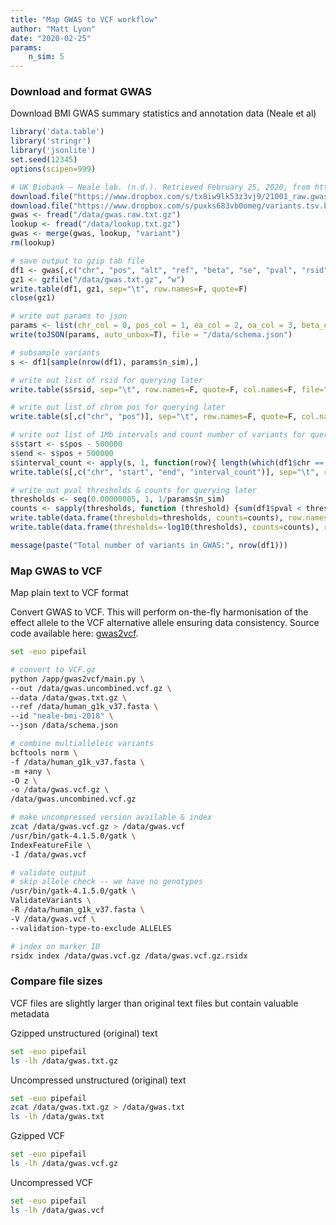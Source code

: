 ```yaml
---
title: "Map GWAS to VCF workflow"
author: "Matt Lyon"
date: "2020-02-25"
params:
    n_sim: 5
---
```


### Download and format GWAS

Download BMI GWAS summary statistics and annotation data (Neale et al)

```r
library('data.table')
library('stringr')
library('jsonlite')
set.seed(12345)
options(scipen=999)

# UK Biobank — Neale lab. (n.d.). Retrieved February 25, 2020, from http://www.nealelab.is/uk-biobank/
download.file("https://www.dropbox.com/s/tx8iw9lk53z3vj9/21001_raw.gwas.imputed_v3.both_sexes.tsv.bgz?raw=1", destfile="/data/gwas.raw.txt.gz")
download.file("https://www.dropbox.com/s/puxks683vb0omeg/variants.tsv.bgz?raw=1", destfile="/data/lookup.txt.gz")
gwas <- fread("/data/gwas.raw.txt.gz")
lookup <- fread("/data/lookup.txt.gz")
gwas <- merge(gwas, lookup, "variant")
rm(lookup)

# save output to gzip tab file
df1 <- gwas[,c("chr", "pos", "alt", "ref", "beta", "se", "pval", "rsid", "AF", "info", "n_complete_samples")]
gz1 <- gzfile("/data/gwas.txt.gz", "w")
write.table(df1, gz1, sep="\t", row.names=F, quote=F)
close(gz1)

# write out params to json
params <- list(chr_col = 0, pos_col = 1, ea_col = 2, oa_col = 3, beta_col = 4, se_col = 5, pval_col = 6, snp_col = 7, eaf_col = 8, imp_info_col = 9, ncontrol_col = 10, delimiter = "\t", header = TRUE, build = "GRCh37")
write(toJSON(params, auto_unbox=T), file = "/data/schema.json")

# subsample variants
s <- df1[sample(nrow(df1), params$n_sim),]

# write out list of rsid for querying later
write.table(s$rsid, sep="\t", row.names=F, quote=F, col.names=F, file="/data/rsid.txt")

# write out list of chrom pos for querying later
write.table(s[,c("chr", "pos")], sep="\t", row.names=F, quote=F, col.names=F, file="/data/chrpos.txt")

# write out list of 1Mb intervals and count number of variants for querying later
s$start <- s$pos - 500000
s$end <- s$pos + 500000
s$interval_count <- apply(s, 1, function(row){ length(which(df1$chr == row[['chr']] & df1$pos > as.numeric(row[['start']]) & df1$pos < as.numeric(row[['end']]))) })
write.table(s[,c("chr", "start", "end", "interval_count")], sep="\t", row.names=F, quote=F, col.names=F, file="/data/intervals.txt")

# write out pval thresholds & counts for querying later
thresholds <- seq(0.00000005, 1, 1/params$n_sim)
counts <- sapply(thresholds, function (threshold) {sum(df1$pval < threshold, na.rm = T)})
write.table(data.frame(thresholds=thresholds, counts=counts), row.names=F, quote=F, col.names=F, file="/data/pval.txt")
write.table(data.frame(thresholds=-log10(thresholds), counts=counts), row.names=F, quote=F, col.names=F, file="/data/lpval.txt")

message(paste("Total number of variants in GWAS:", nrow(df1)))
```

### Map GWAS to VCF

Map plain text to VCF format

Convert GWAS to VCF. This will perform on-the-fly harmonisation of the effect allele to the VCF alternative allele ensuring data consistency. Source code available here: [gwas2vcf](https://github.com/MRCIEU/gwas2vcf).

```bash
set -euo pipefail

# convert to VCF.gz
python /app/gwas2vcf/main.py \
--out /data/gwas.uncombined.vcf.gz \
--data /data/gwas.txt.gz \
--ref /data/human_g1k_v37.fasta \
--id "neale-bmi-2018" \
--json /data/schema.json

# combine multialleleic variants
bcftools norm \
-f /data/human_g1k_v37.fasta \
-m +any \
-O z \
-o /data/gwas.vcf.gz \
/data/gwas.uncombined.vcf.gz

# make uncompressed version available & index
zcat /data/gwas.vcf.gz > /data/gwas.vcf
/usr/bin/gatk-4.1.5.0/gatk \
IndexFeatureFile \
-I /data/gwas.vcf

# validate output
# skip allele check -- we have no genotypes
/usr/bin/gatk-4.1.5.0/gatk \
ValidateVariants \
-R /data/human_g1k_v37.fasta \
-V /data/gwas.vcf \
--validation-type-to-exclude ALLELES

# index on marker ID
rsidx index /data/gwas.vcf.gz /data/gwas.vcf.gz.rsidx
```

### Compare file sizes

VCF files are slightly larger than original text files but contain valuable metadata

Gzipped unstructured (original) text

```bash
set -euo pipefail
ls -lh /data/gwas.txt.gz
```

Uncompressed unstructured (original) text

```bash
set -euo pipefail
zcat /data/gwas.txt.gz > /data/gwas.txt
ls -lh /data/gwas.txt
```

Gzipped VCF

```bash
set -euo pipefail
ls -lh /data/gwas.vcf.gz
```

Uncompressed VCF

```bash
set -euo pipefail
ls -lh /data/gwas.vcf
```